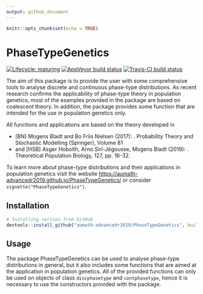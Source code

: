 ```yaml
---
output: github_document
---
```


```r
knitr::opts_chunk$set(echo = TRUE)
```

# PhaseTypeGenetics

<!-- badges: start -->
[![Lifecycle: maturing](https://img.shields.io/badge/lifecycle-maturing-blue.svg)](https://www.tidyverse.org/lifecycle/#maturing)
[![AppVeyor build status](https://ci.appveyor.com/api/projects/status/github/aumath-advancedr2019/PhaseTypeGenetics?branch=master&svg=true)](https://ci.appveyor.com/project/JetteS/phasetypegenetics)
[![Travis-CI build status](https://travis-ci.com/aumath-advancedr2019/PhaseTypeGenetics.svg?branch=master)](https://travis-ci.com/aumath-advancedr2019/PhaseTypeGenetics)
<!-- badges: end -->

The aim of this package is to provide the user with some comprehensive tools to analyse discrete and continuous phase-type distributions. As recent research confirms the applicability of phase-type theory in population genetics, most of the examples provided in the package are based on coalescent theory. In addition, the package provides some function that are intended for the use in population genetics only.\

All functions and applications are based on the theory developed in 

* [BN] Mogens Bladt and Bo Friis Nielsen (2017): 
  \emph{ Matrix-Exponential Distributions in Applied Probability}. 
  Probability Theory and Stochastic Modelling (Springer), Volume 81 
* and [HSB] Asger Hobolth, Arno Siri-Jégousse, Mogens Bladt (2019): 
  \emph{Phase-type distributions in population genetics}. 
  Theoretical Population Biology, 127, pp. 16-32.

To learn more about phase-type distributions and their applications in population genetics visit the website <https://aumath-advancedr2019.github.io/PhaseTypeGenetics/> or consider `vignette("PhaseTypeGenetics")`.

## Installation

```r
# Installing version from GitHub
devtools::install_github("aumath-advancedr2019/PhaseTypeGenetics", build_vignettes = TRUE, dependencies = TRUE)
```

## Usage

The package PhaseTypeGenetics can be used to analyse phase-type distributions in general, but it also includes some functions that are aimed at the application in population genetics. All of the provided functions can only be used on objects of class `discphasetype` and `contphasetype`, hence it is necessary to use the constructors provided with the package.
